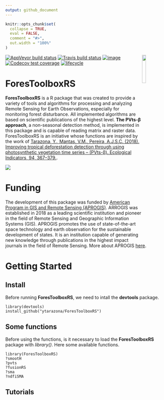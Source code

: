 ```yaml
---
output: github_document
---
```

```r
knitr::opts_chunk$set(
  collapse = TRUE,
  eval = FALSE,
  comment = "#>",
  out.width = "100%"
)

```
<img src="https://raw.githubusercontent.com/ytarazona/ForesToolboxRS/master/man/figures/logo.png" align="right" width = 15%/>

[![AppVeyor build
status](https://ci.appveyor.com/api/projects/status/github/csaybar/forestoolboxrs?branch=dev&svg=true)](https://ci.appveyor.com/project/csaybar/forestoolboxrs)
[![Travis build
status](https://travis-ci.org/csaybar/ForesToolboxRS.svg?branch=master)](https://travis-ci.org/csaybar/ForesToolboxRS)
[![image](https://img.shields.io/badge/License-MIT-yellow.svg)](https://opensource.org/licenses/MIT)
[![Codecov test
coverage](https://codecov.io/gh/csaybar/ForesToolboxRS/branch/master/graph/badge.svg)](https://codecov.io/gh/csaybar/ForesToolboxRS?branch=dev)
[![lifecycle](https://img.shields.io/badge/lifecycle-stable-brightgreen.svg)](https://www.tidyverse.org/lifecycle/#experimental)

# ForesToolboxRS

**ForesToolboxRS** is a R package that was created to provide a variety of tools and algorithms for processing and analyzing Remote Sensing for Earth Observations, especially for monitoring forest disturbance. All implemented algorithms are based on scientific publications of the highest level. **The PVts-β approach**, a non-seasonal detection method, is implemented in this package and is capable of reading matrix and raster data. ForesToolboxRS is an initiative whose functions are inspired by the work of [Tarazona, Y., Mantas, V.M., Pereira, A.J.S.C. (2018). Improving tropical deforestation detection through using photosynthetic vegetation time series – (PVts-β). Ecological Indicators, 94, 367–379.](https://doi.org/10.1016/j.ecolind.2018.07.012).

<img src="https://raw.githubusercontent.com/ytarazona/ForesToolboxRS/master/man/figures/Readme-image.png">

# Funding

The development of this package was funded by [American Program in GIS and Remote Sensing (APROGIS)](https://www.apgis-rs.com/). ARROGIS was established in 2018 as a leading scientific institution and pioneer in the field of Remote Sensing and Geographic Information Systems (GIS). APROGIS promotes the use of state-of-the-art space technology and earth observation for the sustainable development of states. It is an institution capable of generating new knowledge through publications in the highest impact journals in the field of Remote Sensing. More about APROGIS [here](https://www.apgis-rs.com/acerca-de-nosotros/mision-y-vision).

# Getting Started

## Install
Before running **ForesToolboxRS**, we need to intall the **devtools** package.

```
library(devtools)
install_github("ytarazona/ForesToolboxRS")
```
## Some functions
Before using the functions, is it necessary to load the **ForesToolboxRS** package with *library()*. Here some available functions. 
```
library(ForesToolboxRS)
?smootH 
?pvts
?fusionRS
?sma
?ndfiSMA
```
## Tutorials
